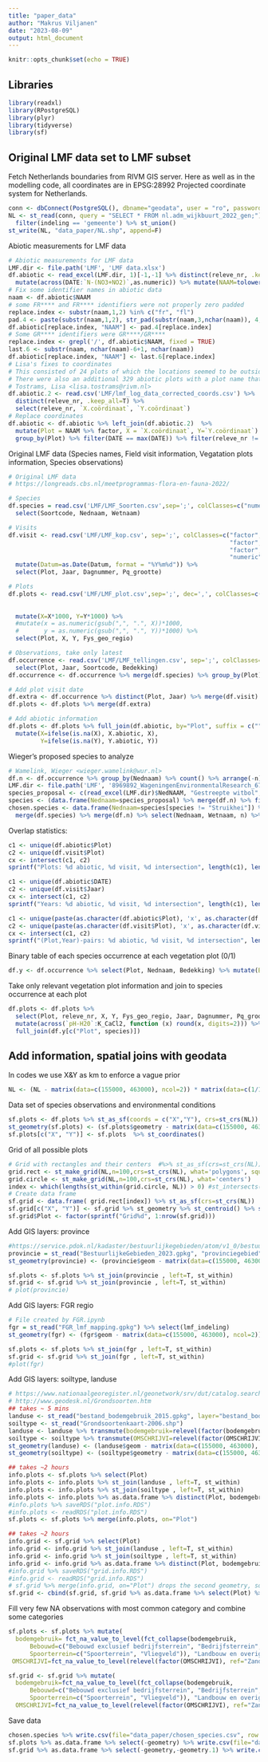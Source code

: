 ---
title: "paper_data"
author: "Makrus Viljanen"
date: "2023-08-09"
output: html_document
---

```{r setup, include=FALSE}
knitr::opts_chunk$set(echo = TRUE)
```

## Libraries

```{r}
library(readxl)
library(RPostgreSQL)
library(plyr)
library(tidyverse)
library(sf)
```

## Original LMF data set to LMF subset
Fetch Netherlands boundaries from RIVM GIS server. Here as well as in the modelling code, all coordinates are in EPSG:28992 Projected coordinate system for Netherlands. 

```{r}
conn <- dbConnect(PostgreSQL(), dbname="geodata", user = "ro", password="ro!geo", host = "geodatabase.rivm.nl")
NL <- st_read(conn, query = "SELECT * FROM nl.adm_wijkbuurt_2022_gen;") %>%
  filter(indeling == 'gemeente') %>% st_union()
st_write(NL, "data_paper/NL.shp", append=F)
```

Abiotic measurements for LMF data

```{r}
# Abiotic measurements for LMF data 
LMF.dir <- file.path('LMF', 'LMF data.xlsx')
df.abiotic <- read_excel(LMF.dir, 1)[-1,-1] %>% distinct(releve_nr, .keep_all=T) %>% 
  mutate(across(DATE:`N-(NO3+NO2)`,as.numeric)) %>% mutate(NAAM=tolower(str_replace_all(NAAM, " ", "")))
# Fix some identifier names in abiotic data
naam <- df.abiotic$NAAM
# some FR**** and FR**** identifiers were not properly zero padded
replace.index <- substr(naam,1,2) %in% c("fr", "fl")
pad.4 <- paste(substr(naam,1,2), str_pad(substr(naam,3,nchar(naam)), 4, pad="0"), sep="")
df.abiotic[replace.index, "NAAM"] <- pad.4[replace.index]
# Some GR**** identifiers were GR****/GR****
replace.index <- grepl('/', df.abiotic$NAAM, fixed = TRUE)
last.6 <- substr(naam, nchar(naam)-6+1, nchar(naam))
df.abiotic[replace.index, "NAAM"] <- last.6[replace.index]
# Lisa's fixes to coordinates 
# This consisted of 24 plots of which the locations seemed to be outside of the Netherlands. The plotnames were found in the LMF plots, and for those the correct coordinates were taken from the LMF programme. 
# There were also an additional 329 abiotic plots with a plot name that was in the LMF file, but where the coordinates did not match. In those cases the coordinates from the LMF programme were taken as well. 
# Tostrams, Lisa <lisa.tostrams@rivm.nl>
df.abiotic.2 <- read.csv('LMF/lmf_log_data_corrected_coords.csv') %>% 
  distinct(releve_nr, .keep_all=T) %>% 
  select(releve_nr, `X.coördinaat`, `Y.coördinaat`)
# Replace coordinates
df.abiotic <- df.abiotic %>% left_join(df.abiotic.2)  %>% 
  mutate(Plot = NAAM %>% factor, X = `X.coördinaat`, Y=`Y.coördinaat`) %>%
  group_by(Plot) %>% filter(DATE == max(DATE)) %>% filter(releve_nr != 203857) #NAAM = nb1019 has two releve_nr in same year
```

Original LMF data (Species names, Field visit information, Vegatation plots information, Species observations)

```{r}
# Original LMF data
# https://longreads.cbs.nl/meetprogrammas-flora-en-fauna-2022/

# Species
df.species = read.csv('LMF/LMF_Soorten.csv',sep=';', colClasses=c("numeric", "numeric", "factor", "factor")) %>% 
  select(Soortcode, Nednaam, Wetnaam)

# Visits
df.visit <- read.csv('LMF/LMF_kop.csv', sep=';', colClasses=c("factor", "numeric", "character", "numeric", "numeric", 
                                                              "factor", "factor", "factor", "factor", "factor", 
                                                              "factor", "factor", "factor", "factor", 
                                                              "numeric", "numeric", "numeric", "factor", "factor", "factor")) %>% 
  mutate(Datum=as.Date(Datum, format = "%Y%m%d")) %>% 
  select(Plot, Jaar, Dagnummer, Pq_grootte)

# Plots
df.plots <- read.csv('LMF/LMF_plot.csv',sep=';', dec=',', colClasses=c("factor", "numeric", "numeric", 
                                                                       "factor", "factor", "factor", "factor", "factor", 
                                                                       "factor", "factor", "factor", "factor", "numeric", "factor")) %>%
  mutate(X=X*1000, Y=Y*1000) %>%
  #mutate(x = as.numeric(gsub(",", ".", X))*1000,
  #       y = as.numeric(gsub(",", ".", Y))*1000) %>%
  select(Plot, X, Y, Fys_geo_regio)

# Observations, take only latest
df.occurrence <- read.csv('LMF/LMF_tellingen.csv', sep=';', colClasses=c("factor", "numeric", "numeric", "numeric")) %>% 
  select(Plot, Jaar, Soortcode, Bedekking)
df.occurrence <- df.occurrence %>% merge(df.species) %>% group_by(Plot) %>% filter(Jaar == max(Jaar))

# Add plot visit date 
df.extra <- df.occurrence %>% distinct(Plot, Jaar) %>% merge(df.visit)
df.plots <- df.plots %>% merge(df.extra)

# Add abiotic information
df.plots <- df.plots %>% full_join(df.abiotic, by="Plot", suffix = c("", ".abiotic")) %>%
  mutate(X=ifelse(is.na(X), X.abiotic, X),
         Y=ifelse(is.na(Y), Y.abiotic, Y))
```

Wieger's proposed species to analyze

```{r}
# Wamelink, Wieger <wieger.wamelink@wur.nl>
df.n <- df.occurrence %>% group_by(Nednaam) %>% count() %>% arrange(-n)
LMF.dir <- file.path('LMF', '8969892_WageningenEnvironmentalResearch_6708PB_20201006_ww3.xlsx')
species_proposal <- c(read_excel(LMF.dir)$NedNAAM, "Gestreepte witbol", "Struikhei")
species <- (data.frame(Nednaam=species_proposal) %>% merge(df.n) %>% filter(n>=20) %>% select(Nednaam))$Nednaam
chosen.species <- data.frame(Nednaam=species[species != "Struikhei"]) %>% 
  merge(df.species) %>% merge(df.n) %>% select(Nednaam, Wetnaam, n) %>% arrange(-n) 
```

Overlap statistics:

```{r}
c1 <- unique(df.abiotic$Plot)
c2 <- unique(df.visit$Plot)
cx <- intersect(c1, c2)
sprintf("Plots: %d abiotic, %d visit, %d intersection", length(c1), length(c2), length(cx))

c1 <- unique(df.abiotic$DATE)
c2 <- unique(df.visit$Jaar)
cx <- intersect(c1, c2)
sprintf("Years: %d abiotic, %d visit, %d intersection", length(c1), length(c2), length(cx))

c1 <- unique(paste(as.character(df.abiotic$Plot), 'x', as.character(df.abiotic$DATE)))
c2 <- unique(paste(as.character(df.visit$Plot), 'x', as.character(df.visit$Jaar)))
cx <- intersect(c1, c2)
sprintf("(Plot,Year)-pairs: %d abiotic, %d visit, %d intersection", length(c1), length(c2), length(cx))
```

Binary table of each species occurrence at each vegetation plot (0/1)

```{r}
df.y <- df.occurrence %>% select(Plot, Nednaam, Bedekking) %>% mutate(Bedekking=1) %>% spread(Nednaam, Bedekking, fill=0)
```

Take only relevant vegetation plot information and join to species occurrence at each plot

```{r}
df.plots <- df.plots %>% 
  select(Plot, releve_nr, X, Y, Fys_geo_regio, Jaar, Dagnummer, Pq_grootte, `pH-H20`, ORG_STOF, `C/N`, N_totaal, P_totaal, K_CaCl2) %>% 
  mutate(across(`pH-H20`:K_CaCl2, function (x) round(x, digits=2))) %>%
  full_join(df.y[c("Plot", species)])
```

## Add information, spatial joins with geodata

In codes we use X&Y as km to enforce a vague prior 

```{r}
NL <- (NL - matrix(data=c(155000, 463000), ncol=2)) * matrix(data=c(1/1000, 1/1000), ncol=2)
```

Data set of species observations and environmental conditions

```{r}
sf.plots <- df.plots %>% st_as_sf(coords = c("X","Y"), crs=st_crs(NL))
st_geometry(sf.plots) <- (sf.plots$geometry - matrix(data=c(155000, 463000), ncol=2)) * matrix(data=c(1/1000, 1/1000), ncol=2)
sf.plots[c("X", "Y")] <- sf.plots  %>% st_coordinates()
```

Grid of all possible plots

```{r}
# Grid with rectangles and their centers  #%>% st_as_sf(crs=st_crs(NL))
grid.rect <- st_make_grid(NL,n=100,crs=st_crs(NL), what='polygons', square=T) 
grid.circle <- st_make_grid(NL,n=100,crs=st_crs(NL), what='centers')
index <- which(lengths(st_within(grid.circle, NL)) > 0) #st_intersects(grid.rect, NL)
# Create data frame
sf.grid <- data.frame( grid.rect[index]) %>% st_as_sf(crs=st_crs(NL))
sf.grid[c("X", "Y")] <- sf.grid %>% st_geometry %>% st_centroid() %>% st_coordinates()
sf.grid$Plot <- factor(sprintf("Grid%d", 1:nrow(sf.grid)))
```


Add GIS layers: province

```{r}
#https://service.pdok.nl/kadaster/bestuurlijkegebieden/atom/v1_0/bestuurlijke_gebieden.xml
provincie = st_read("BestuurlijkeGebieden_2023.gpkg", "provinciegebied") %>% select(naam)
st_geometry(provincie) <- (provincie$geom - matrix(data=c(155000, 463000), ncol=2)) * matrix(data=c(1/1000, 1/1000), ncol=2)

sf.plots <- sf.plots %>% st_join(provincie , left=T, st_within)
sf.grid <- sf.grid %>% st_join(provincie , left=T, st_within)
# plot(provincie)
```

Add GIS layers: FGR regio

```{r}
# File created by FGR.ipynb
fgr = st_read("FGR_lmf_mapping.gpkg") %>% select(lmf_indeling)
st_geometry(fgr) <- (fgr$geom - matrix(data=c(155000, 463000), ncol=2)) * matrix(data=c(1/1000, 1/1000), ncol=2)

sf.plots <- sf.plots %>% st_join(fgr , left=T, st_within)
sf.grid <- sf.grid %>% st_join(fgr , left=T, st_within)
#plot(fgr)
```

Add GIS layers: soiltype, landuse

```{r}
# https://www.nationaalgeoregister.nl/geonetwork/srv/dut/catalog.search#/metadata/2d3dd6d2-2d2b-4b5f-9e30-86e19ed77a56
# http://www.geodesk.nl/Grondsoorten.htm
## takes ~ 5 mins
landuse <- st_read("bestand_bodemgebruik_2015.gpkg", layer="bestand_bodemgebruik_2015")
soiltype <- st_read("Grondsoortenkaart-2006.shp")
landuse <- landuse %>% transmute(bodemgebruik=relevel(factor(bodemgebruik), ref="Bos"))
soiltype <- soiltype %>% transmute(OMSCHRIJVI=relevel(factor(OMSCHRIJVI), ref="Zand"))
st_geometry(landuse) <- (landuse$geom - matrix(data=c(155000, 463000), ncol=2)) * matrix(data=c(1/1000, 1/1000), ncol=2)
st_geometry(soiltype) <- (soiltype$geometry - matrix(data=c(155000, 463000), ncol=2)) * matrix(data=c(1/1000, 1/1000), ncol=2)
```

```{r}
## takes ~2 hours
info.plots <- sf.plots %>% select(Plot)
info.plots <- info.plots %>% st_join(landuse , left=T, st_within)
info.plots <- info.plots %>% st_join(soiltype , left=T, st_within)
info.plots <- info.plots %>% as.data.frame %>% distinct(Plot, bodemgebruik, OMSCHRIJVI)
#info.plots %>% saveRDS("plot.info.RDS")
#info.plots <- readRDS("plot.info.RDS")
sf.plots <- sf.plots %>% merge(info.plots, on="Plot")
```

```{r}
## takes ~2 hours
info.grid <- sf.grid %>% select(Plot)
info.grid <- info.grid %>% st_join(landuse , left=T, st_within)
info.grid <- info.grid %>% st_join(soiltype , left=T, st_within)
info.grid <- info.grid %>% as.data.frame %>% distinct(Plot, bodemgebruik, OMSCHRIJVI)
#info.grid %>% saveRDS("grid.info.RDS")
#info.grid <- readRDS("grid.info.RDS")
# sf.grid %>% merge(info.grid, on="Plot") drops the second geometry, so cbind the correctly sorted auxiliary data
sf.grid <- cbind(sf.grid, sf.grid %>% as.data.frame %>% select(Plot) %>% merge(info.grid, on="Plot", sort=F) %>% select(bodemgebruik, OMSCHRIJVI)) 
```


Fill very few NA observations with most common category and combine some categories

```{r}
sf.plots <- sf.plots %>% mutate(
  bodemgebruik= fct_na_value_to_level(fct_collapse(bodemgebruik, 
      Bebouwd=c("Bebouwd exclusief bedrijfsterrein", "Bedrijfsterrein", "Semi-bebouwd", "Glastuinbouw"),
      Spoorterrein=c("Spoorterrein", "Vliegveld")), "Landbouw en overig agrarisch"),
 OMSCHRIJVI=fct_na_value_to_level(relevel(factor(OMSCHRIJVI), ref="Zand"), "Zand"))

sf.grid <- sf.grid %>% mutate(
  bodemgebruik=fct_na_value_to_level(fct_collapse(bodemgebruik, 
      Bebouwd=c("Bebouwd exclusief bedrijfsterrein", "Bedrijfsterrein", "Semi-bebouwd", "Glastuinbouw"),
      Spoorterrein=c("Spoorterrein", "Vliegveld")), "Landbouw en overig agrarisch"),
  OMSCHRIJVI=fct_na_value_to_level(relevel(factor(OMSCHRIJVI), ref="Zand"), "Zand"))
```

Save data

```{r}
chosen.species %>% write.csv(file="data_paper/chosen_species.csv", row.names=F)
sf.plots %>% as.data.frame %>% select(-geometry) %>% write.csv(file="data_paper/data_plots.csv", row.names=F)
sf.grid %>% as.data.frame %>% select(-geometry,-geometry.1) %>% write.csv(file="data_paper/data_grid.csv", row.names=F)
```

